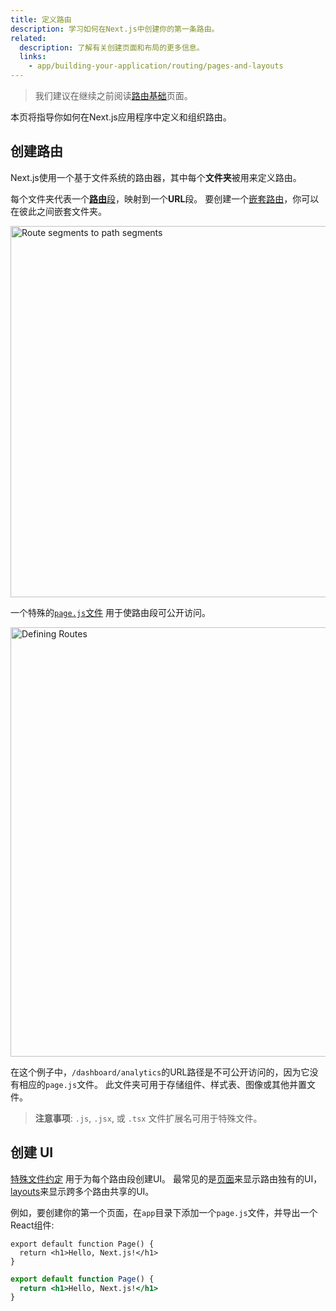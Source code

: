 ```yaml
---
title: 定义路由
description: 学习如何在Next.js中创建你的第一条路由。
related:
  description: 了解有关创建页面和布局的更多信息。
  links:
    - app/building-your-application/routing/pages-and-layouts
---
```



> 我们建议在继续之前阅读[路由基础](/docs/app/building-your-application/routing)页面。

本页将指导你如何在Next.js应用程序中定义和组织路由。

## 创建路由

Next.js使用一个基于文件系统的路由器，其中每个**文件夹**被用来定义路由。

每个文件夹代表一个[**路由**段](/docs/app/building-your-application/routing#route-segments)，映射到一个**URL**段。
要创建一个[嵌套路由](/docs/app/building-your-application/routing#nested-routes)，你可以在彼此之间嵌套文件夹。

<Image
  alt="Route segments to path segments"
  srcLight="/docs/light/route-segments-to-path-segments.png"
  srcDark="/docs/dark/route-segments-to-path-segments.png"
  width="1600"
  height="594"
/>

一个特殊的[`page.js`文件](/docs/app/building-your-application/routing) 用于使路由段可公开访问。

<Image
  alt="Defining Routes"
  srcLight="/docs/light/defining-routes.png"
  srcDark="/docs/dark/defining-routes.png"
  width="1600"
  height="687"
/>

在这个例子中，`/dashboard/analytics`的URL路径是不可公开访问的，因为它没有相应的`page.js`文件。
此文件夹可用于存储组件、样式表、图像或其他并置文件。

> **注意事项**: `.js`, `.jsx`, 或 `.tsx` 文件扩展名可用于特殊文件。

## 创建 UI

[特殊文件约定](/docs/app/building-your-application/routing#file-conventions) 用于为每个路由段创建UI。
最常见的是[页面](/docs/app/building-your-application/routing/pages-and-layouts#pages)来显示路由独有的UI， [layouts](/docs/app/building-your-application/routing/pages-and-layouts#layouts)来显示跨多个路由共享的UI。

例如，要创建你的第一个页面，在`app`目录下添加一个`page.js`文件，并导出一个React组件:

<Tabs>
<TabItem value="tsx" label="TypeScript">

```tsx filename="app/page.tsx" switcher
export default function Page() {
  return <h1>Hello, Next.js!</h1>
}
```

</TabItem>
<TabItem value="jsx" label="JavaScript">

```jsx filename="app/page.js" switcher
export default function Page() {
  return <h1>Hello, Next.js!</h1>
}
```

</TabItem>
</Tabs>
